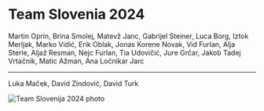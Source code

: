 # Team Slovenia 2024
Martin Oprin, Brina Smolej, Matevž Janc, Gabrijel Steiner, Luca Borg, Iztok Merljak, Marko Vidić, Erik Oblak, Jonas Korene Novak, Vid Furlan, Alja Sterle, Aljaž Resman, Nejc Furlan, Tia Udovičić, Jure Grčar, Jakob Tadej Vrtačnik, Matic Ažman, Ana Ločnikar Jarc

---
Luka Maček, David Zindović, David Turk

![Team Slovenija 2024 photo](img/2024.jpg)